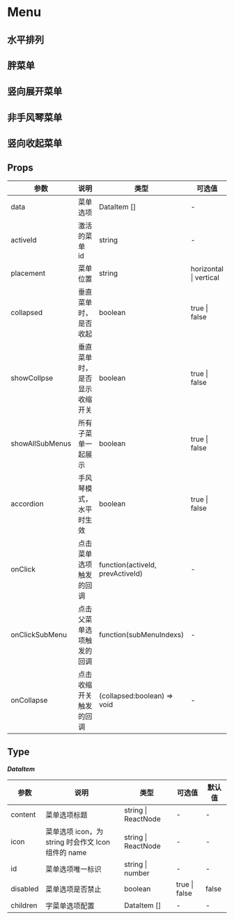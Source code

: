 # Menu

## 水平排列


<DemoRow />

## 胖菜单


<DemoFat />

## 竖向展开菜单


<DemoVertical />

## 非手风琴菜单


<DemoNoAccordion />

## 竖向收起菜单


<DemoPack />

## Props

| 参数            | 说明                         | 类型                             | 可选值                 | 默认值   |
| --------------- | ---------------------------- | -------------------------------- | ---------------------- | -------- |
| data            | 菜单选项                     | DataItem []                      | -                      | -        |
| activeId        | 激活的菜单 id                | string                           | -                      | -        |
| placement       | 菜单位置                     | string                           | horizontal \| vertical | vertical |
| collapsed       | 垂直菜单时，是否收起         | boolean                          | true \| false          | false    |
| showCollpse     | 垂直菜单时，是否显示收缩开关 | boolean                          | true \| false          | true     |
| showAllSubMenus | 所有子菜单一起展示           | boolean                          | true \| false          | false    |
| accordion       | 手风琴模式，水平时生效       | boolean                          | true \| false          | true     |
| onClick         | 点击菜单选项触发的回调       | function(activeId, prevActiveId) | -                      | -        |
| onClickSubMenu  | 点击父菜单选项触发的回调     | function(subMenuIndexs)          | -                      | -        |
| onCollapse      | 点击收缩开关触发的回调       | (collapsed:boolean) => void      | -                      | -        |

## Type

**_DataItem_**

| 参数     | 说明                                               | 类型                | 可选值        | 默认值 |
| -------- | -------------------------------------------------- | ------------------- | ------------- | ------ |
| content  | 菜单选项标题                                       | string \| ReactNode | -             | -      |
| icon     | 菜单选项 icon，为 string 时会作文 Icon 组件的 name | string \| ReactNode | -             | -      |
| id       | 菜单选项唯一标识                                   | string \| number    | -             | -      |
| disabled | 菜单选项是否禁止                                   | boolean             | true \| false | false  |
| children | 字菜单选项配置                                     | DataItem []         | -             | -      |
